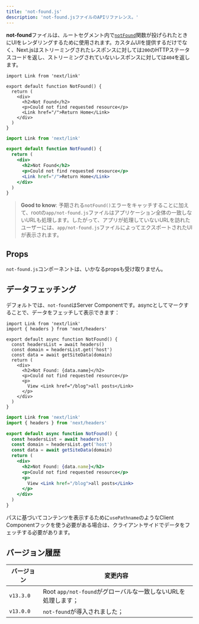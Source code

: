 ```yaml
---
title: 'not-found.js'
description: 'not-found.jsファイルのAPIリファレンス。'
---
```


**not-found**ファイルは、ルートセグメント内で[`notFound`](/docs/app/api-reference/functions/not-found)関数が投げられたときにUIをレンダリングするために使用されます。カスタムUIを提供するだけでなく、Next.jsはストリーミングされたレスポンスに対しては`200`のHTTPステータスコードを返し、ストリーミングされていないレスポンスに対しては`404`を返します。

<Tabs>
<TabItem value="tsx" label="TypeScript">

```tsx title="app/not-found.tsx" switcher
import Link from 'next/link'

export default function NotFound() {
  return (
    <div>
      <h2>Not Found</h2>
      <p>Could not find requested resource</p>
      <Link href="/">Return Home</Link>
    </div>
  )
}
```
</TabItem>
</Tabs>
<Tabs>
<TabItem value="jsx" label="JavaScript">

```jsx title="app/blog/not-found.js" switcher
import Link from 'next/link'

export default function NotFound() {
  return (
    <div>
      <h2>Not Found</h2>
      <p>Could not find requested resource</p>
      <Link href="/">Return Home</Link>
    </div>
  )
}
```
</TabItem>
</Tabs>


> **Good to know**: 予期される`notFound()`エラーをキャッチすることに加えて、rootの`app/not-found.js`ファイルはアプリケーション全体の一致しないURLも処理します。したがって、アプリが処理していないURLを訪れたユーザーには、`app/not-found.js`ファイルによってエクスポートされたUIが表示されます。

## Props

`not-found.js`コンポーネントは、いかなるpropsも受け取りません。

## データフェッチング

デフォルトでは、`not-found`はServer Componentです。asyncとしてマークすることで、データをフェッチして表示できます：

<Tabs>
<TabItem value="tsx" label="TypeScript">

```tsx title="app/not-found.tsx" switcher
import Link from 'next/link'
import { headers } from 'next/headers'

export default async function NotFound() {
  const headersList = await headers()
  const domain = headersList.get('host')
  const data = await getSiteData(domain)
  return (
    <div>
      <h2>Not Found: {data.name}</h2>
      <p>Could not find requested resource</p>
      <p>
        View <Link href="/blog">all posts</Link>
      </p>
    </div>
  )
}
```
</TabItem>
<TabItem value="jsx" label="JavaScript">

```jsx title="app/not-found.jsx" switcher
import Link from 'next/link'
import { headers } from 'next/headers'

export default async function NotFound() {
  const headersList = await headers()
  const domain = headersList.get('host')
  const data = await getSiteData(domain)
  return (
    <div>
      <h2>Not Found: {data.name}</h2>
      <p>Could not find requested resource</p>
      <p>
        View <Link href="/blog">all posts</Link>
      </p>
    </div>
  )
}
```
</TabItem>
</Tabs>


パスに基づいてコンテンツを表示するために`usePathname`のようなClient Componentフックを使う必要がある場合は、クライアントサイドでデータをフェッチする必要があります。

## バージョン履歴

| バージョン   | 変更内容                                         |
| --------- | --------------------------------------------------- |
| `v13.3.0` | Root `app/not-found`がグローバルな一致しないURLを処理します； |
| `v13.0.0` | `not-found`が導入されました；                             |
